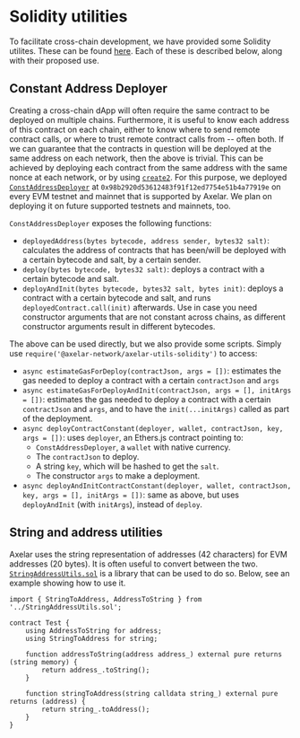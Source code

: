 # Solidity utilities

To facilitate cross-chain development, we have provided some Solidity utilites. These can be found [here](https://github.com/axelarnetwork/axelar-utils-solidity). Each of these is described below, along with their proposed use.

## Constant Address Deployer

Creating a cross-chain dApp will often require the same contract to be deployed on multiple chains.
Furthermore, it is useful to know each address of this contract on each chain, either to know where to send remote contract calls, or where to trust remote contract calls from -- often both.
If we can guarantee that the contracts in question will be deployed at the same address on each network, then the above is trivial.
This can be achieved by deploying each contract from the same address with the same nonce at each network, or by using [`create2`](https://eips.ethereum.org/EIPS/eip-1014).
For this purpose, we deployed [`ConstAddressDeployer`](https://github.com/axelarnetwork/axelar-gmp-sdk-solidity/blob/main/contracts/deploy/ConstAddressDeployer.sol) at
`0x98b2920d53612483f91f12ed7754e51b4a77919e` on every EVM testnet and mainnet that is supported by Axelar.
We plan on deploying it on future supported testnets and mainnets, too.

`ConstAddressDeployer` exposes the following functions:
- `deployedAddress(bytes bytecode, address sender, bytes32 salt)`: calculates the address of contracts that has been/will be deployed with a certain bytecode and salt, by a certain sender.
- `deploy(bytes bytecode, bytes32 salt)`: deploys a contract with a certain bytecode and salt.
- `deployAndInit(bytes bytecode, bytes32 salt, bytes init)`: deploys a contract with a certain bytecode and salt, and runs `deployedContract.call(init)` afterwards. Use in case you need constructor arguments that are not constant across chains, as different constructor arguments result in different bytecodes.

The above can be used directly, but we also provide some scripts. Simply use `require('@axelar-network/axelar-utils-solidity')` to access:

- `async estimateGasForDeploy(contractJson, args = [])`: estimates the gas needed to deploy a contract with a certain `contractJson` and `args`
- `async estimateGasForDeployAndInit(contractJson, args = [], initArgs = [])`: estimates the gas needed to deploy a contract with a certain `contractJson` and `args`, and to have the `init(...initArgs)` called as part of the deployment.
- `async deployContractConstant(deployer, wallet, contractJson, key, args = [])`: uses `deployer`, an Ethers.js contract pointing to:
    - `ConstAddressDeployer`, a `wallet` with native currency. 
    - The `contractJson` to deploy. 
    - A string `key`, which will be hashed to get the `salt`. 
    - The constructor `args` to make a deployment.
- `async deployAndInitContractConstant(deployer, wallet, contractJson, key, args = [], initArgs = [])`: same as above, but uses `deployAndInit` (with `initArgs`), instead of `deploy`.

## String and address utilities

Axelar uses the string representation of addresses (42 characters) for EVM addresses (20 bytes). It is often useful to convert between the two. [`StringAddressUtils.sol`](https://github.com/axelarnetwork/axelar-utils-solidity/blob/main/contracts/StringAddressUtils.sol) is a library that can be used to do so. Below, see an example showing how to use it.

```solidity
import { StringToAddress, AddressToString } from '../StringAddressUtils.sol';

contract Test {
    using AddressToString for address;
    using StringToAddress for string;

    function addressToString(address address_) external pure returns (string memory) {
        return address_.toString();
    }

    function stringToAddress(string calldata string_) external pure returns (address) {
        return string_.toAddress();
    }
}
```
